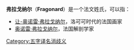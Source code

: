 {{noteTA
|T=zh-tw:福拉歌那; zh-cn:弗拉戈纳尔;
|1=zh-tw:福拉歌那; zh-cn:弗拉戈纳尔;
|2=zh-tw:尙-歐諾黑·福拉歌那; zh-cn:让-奥诺雷·弗拉戈纳尔;
|3=zh-tw:歐諾黑·福拉歌那; zh-cn:奥诺雷·弗拉戈纳尔;
}}

'''弗拉戈纳尔'''（'''Fragonard'''）是一个法文姓氏，可以指：

* [[让-奥诺雷·弗拉戈纳尔|让-奥诺雷·弗拉戈纳尔]]，洛可可时代的法国画家
* [[奥诺雷·弗拉戈纳尔|奥诺雷·弗拉戈纳尔]]，法国解剖学家

{{disambig|cat=五字人名消歧义}}

[[Category:五字译名消歧义|Category:五字译名消歧义]]